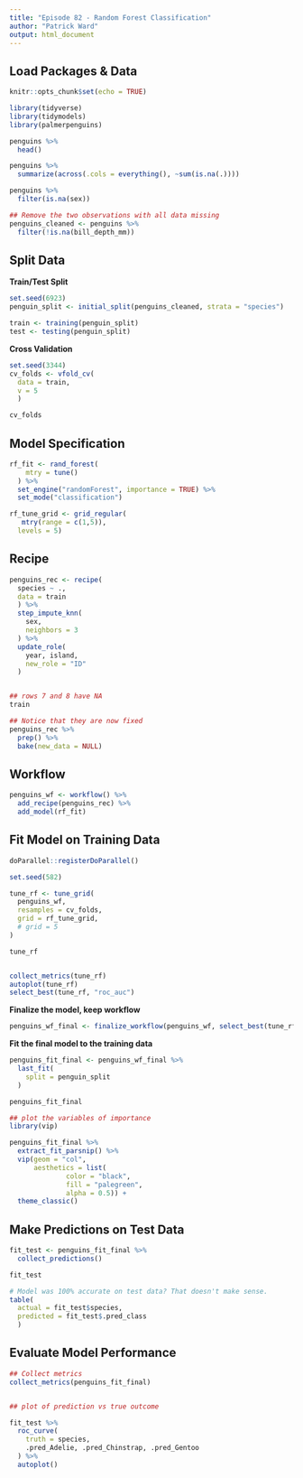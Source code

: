 ```yaml
---
title: "Episode 82 - Random Forest Classification"
author: "Patrick Ward"
output: html_document
---
```



## Load Packages & Data

```r

knitr::opts_chunk$set(echo = TRUE)

library(tidyverse)
library(tidymodels)
library(palmerpenguins)

penguins %>%
  head()

penguins %>%
  summarize(across(.cols = everything(), ~sum(is.na(.))))

penguins %>%
  filter(is.na(sex))

## Remove the two observations with all data missing
penguins_cleaned <- penguins %>%
  filter(!is.na(bill_depth_mm))

```


## Split Data

**Train/Test Split**

```r
set.seed(6923)
penguin_split <- initial_split(penguins_cleaned, strata = "species")

train <- training(penguin_split)
test <- testing(penguin_split)

```


**Cross Validation**

```r
set.seed(3344)
cv_folds <- vfold_cv(
  data = train, 
  v = 5
  ) 

cv_folds
```


## Model Specification

```r

rf_fit <- rand_forest(
    mtry = tune()
  ) %>%
  set_engine("randomForest", importance = TRUE) %>%
  set_mode("classification")

rf_tune_grid <- grid_regular(
   mtry(range = c(1,5)),
  levels = 5)

```


## Recipe


```r

penguins_rec <- recipe(
  species ~ .,
  data = train
  ) %>%
  step_impute_knn(
    sex,
    neighbors = 3
  ) %>% 
  update_role(
    year, island,
    new_role = "ID"
  )


## rows 7 and 8 have NA
train

## Notice that they are now fixed
penguins_rec %>% 
  prep() %>% 
  bake(new_data = NULL)

```


## Workflow

```r

penguins_wf <- workflow() %>% 
  add_recipe(penguins_rec) %>% 
  add_model(rf_fit)

```


## Fit Model on Training Data


```r

doParallel::registerDoParallel()

set.seed(582)

tune_rf <- tune_grid(
  penguins_wf,
  resamples = cv_folds,
  grid = rf_tune_grid,
  # grid = 5
)

tune_rf


collect_metrics(tune_rf)
autoplot(tune_rf)
select_best(tune_rf, "roc_auc")

```


**Finalize the model, keep workflow**

```r
penguins_wf_final <- finalize_workflow(penguins_wf, select_best(tune_rf, "roc_auc"))

```

**Fit the final model to the training data**

```r

penguins_fit_final <- penguins_wf_final %>% 
  last_fit(
    split = penguin_split
  )

penguins_fit_final

## plot the variables of importance
library(vip)

penguins_fit_final %>%
  extract_fit_parsnip() %>% 
  vip(geom = "col",
      aesthetics = list(
              color = "black",
              fill = "palegreen",
              alpha = 0.5)) +
  theme_classic()

```


## Make Predictions on Test Data

```r

fit_test <- penguins_fit_final %>% 
  collect_predictions()

fit_test

# Model was 100% accurate on test data? That doesn't make sense.
table(
  actual = fit_test$species,
  predicted = fit_test$.pred_class
  )

```


## Evaluate Model Performance

```r
## Collect metrics
collect_metrics(penguins_fit_final)


## plot of prediction vs true outcome

fit_test %>%
  roc_curve(
    truth = species,
    .pred_Adelie, .pred_Chinstrap, .pred_Gentoo
  ) %>% 
  autoplot()

```


